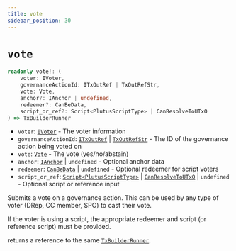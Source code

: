 ```yaml
---
title: vote
sidebar_position: 30
---
```


# `vote`

```ts
readonly vote!: (
    voter: IVoter,
    governanceActionId: ITxOutRef | TxOutRefStr,
    vote: Vote,
    anchor?: IAnchor | undefined,
    redeemer?: CanBeData,
    script_or_ref?: Script<PlutusScriptType> | CanResolveToUTxO
) => TxBuilderRunner
```

- `voter`: [`IVoter`](../cardano-ledger-ts/interfaces/IVoter) - The voter information
- `governanceActionId`: [`ITxOutRef`](../cardano-ledger-ts/interfaces/ITxOutRef) | [`TxOutRefStr`](../cardano-ledger-ts/type-aliases/TxOutRefStr) - The ID of the governance action being voted on
- `vote`: [`Vote`](../cardano-ledger-ts/type-aliases/Vote) - The vote (yes/no/abstain)
- `anchor`: [`IAnchor`](../cardano-ledger-ts/interfaces/IAnchor) | `undefined` - Optional anchor data
- `redeemer`: [`CanBeData`](../miscellaneous/CanBeData) | `undefined` - Optional redeemer for script voters
- `script_or_ref`: [`Script<PlutusScriptType>`](../cardano-ledger-ts/classes/Script) | [`CanResolveToUTxO`](../miscellaneous/CanResolveToUTxO) | `undefined` - Optional script or reference input

Submits a vote on a governance action. This can be used by any type of voter (DRep, CC member, SPO) to cast their vote.

If the voter is using a script, the appropriate redeemer and script (or reference script) must be provided.

returns a reference to the same [`TxBuilderRunner`](./TxBuilderRunner). 